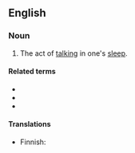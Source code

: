 ==English==

===Noun===
{{en-noun|-}}

# The act of [[talking]] in one's [[sleep]].

====Related terms====
* {{l|en|somniloquist}}
* {{l|en|somniloquous}}
* {{l|en|somniloquy}}

====Translations====
{{trans-top|act of talking in one's sleep}}
* Finnish: {{t|fi|unissapuhuminen}}
{{trans-mid}}
{{trans-bottom}}